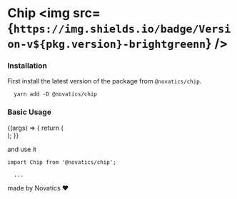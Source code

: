 
<Meta title="Chip" component={Chip} />

# Chip <img src={`https://img.shields.io/badge/Version-v${pkg.version}-brightgreenn`} />

### Installation

First install the latest version of the package from `@novatics/chip`.

```shell
  yarn add -D @novatics/chip
```

### Basic Usage

<Canvas>
  <Story name="Basic Usage">
    {(args) => {
      return (
        <div style={{ display: 'flex', flexDirection: 'row' }}>
          <Chip label="Chip" size="medium" color="error" {...args} />
        </div>
      );
    }}
  </Story>
</Canvas>

and use it

```tsx
import Chip from '@novatics/chip';

  ...
```

made by Novatics ❤
